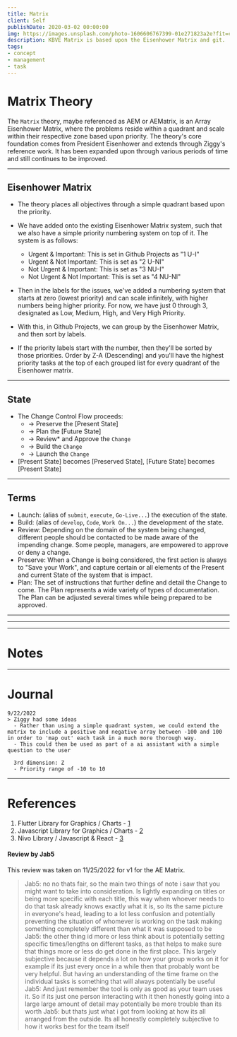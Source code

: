```yaml
---
title: Matrix
client: Self
publishDate: 2020-03-02 00:00:00
img: https://images.unsplash.com/photo-1606606767399-01e271823a2e?fit=crop&w=1400&h=700&q=75
description: KBVE Matrix is based upon the Eisenhower Matrix and git.
tags:
- concept
- management
- task
---
```



<MDXLayer title={frontmatter.title} description={frontmatter.description}>
<Widget img={frontmatter.img} skeleton={false}>
<MDXJS>


# Matrix Theory

The `Matrix` theory, maybe referenced as AEM or AEMatrix, is an Array Eisenhower Matrix, where the problems reside within a quadrant and scale within their respective zone based upon priority.
The theory's core foundation comes from President Eisenhower and extends through Ziggy's reference work. It has been expanded upon through various periods of time and still continues to be improved.

* * *

## Eisenhower Matrix

- The theory places all objectives through a simple quadrant based upon the priority.

- We have added onto the existing Eisenhower Matrix system, such that we also have a simple priority
numbering system on top of it. The system is as follows:
  - Urgent & Important: This is set in Github Projects as "1 U-I"
  - Urgent & Not Important: This is set as "2 U-NI"
  - Not Urgent & Important: This is set as "3 NU-I"
  - Not Urgent & Not Important: This is set as "4 NU-NI"

- Then in the labels for the issues, we've added a numbering system that starts at zero (lowest priority) and can scale infinitely, with higher numbers being higher priority. For now, we have just 0 through 3, designated as Low, Medium, High, and Very High Priority.
- With this, in Github Projects, we can group by the Eisenhower Matrix, and then sort by labels.
- If the priority labels start with the number, then they'll be sorted by those priorities. Order by Z-A (Descending) and you'll have the highest priority tasks at the top of each grouped list for every quadrant of the Eisenhower matrix.

* * *

## State

- The Change Control Flow proceeds:
  - -> Preserve the [Present State]
  - -> Plan the [Future State]
  - -> Review* and Approve the `Change`
  - -> Build the `Change`
  - -> Launch the `Change`
- [Present State] becomes [Preserved State], [Future State] becomes [Present State]

* * *

## Terms

- Launch: (alias of `submit`, `execute`, `Go-Live...`) the execution of the state.
- Build: (alias of `develop`, `Code`, `Work On...`) the development of the state.
- Review: Depending on the domain of the system being changed, different people should be contacted to be made aware of the impending change. Some people, managers, are empowered to approve or deny a change.
- Preserve: When a Change is being considered, the first action is always to "Save your Work", and capture certain or all elements of the Present and current State of the system that is impact.
- Plan: The set of instructions that further define and detail the Change to come. The Plan represents a wide variety of types of documentation. The Plan can be adjusted several times while being prepared to be approved.

* * *
* * *
* * *

# Notes

* * *

# Journal

``` 
9/22/2022
> Ziggy had some ideas
  - Rather than using a simple quadrant system, we could extend the matrix to include a positive and negative array between -100 and 100 in order to 'map out' each task in a much more thorough way.
  - This could then be used as part of a ai assistant with a simple question to the user

  3rd dimension: Z
  - Priority range of -10 to 10
```

* * *

# References

1. Flutter Library for Graphics / Charts - [1](https://pub.dev/packages/graphic)
2. Javascript Library for Graphics / Charts - [2](https://d3js.org/)
3. Nivo Library / Javascript & React - [3](https://nivo.rocks/)

#### Review by Jab5

This review was taken on 11/25/2022 for v1 for the AE Matrix.

>Jab5: no no thats fair, so the main two things of note i saw that you might want to take into consideration. Is lightly expanding on titles or being more specific with each title, this way when whoever needs to do that task already knows exactly what it is, so its the same picture in everyone's head, leading to a lot less confusion and potentially preventing the situation of whomever is working on the task making something completely different than what it was supposed to be
>Jab5: the other thing id more or less think about is potentially setting specific times/lengths on different tasks, as that helps to make sure that things more or less do get done in the first place. This largely subjective because it depends a lot on how your group works on it for example if its just every once in a while then that probably wont be very helpful. But having an understanding of the time frame on the individual tasks is something that will always potentially be useful
>Jab5: And just remember the tool is only as good as your team uses it. So if its just one person interacting with it then honestly going into a large large amount of detail may potentially be more trouble than its worth
>Jab5: but thats just what i got from looking at how its all arranged from the outside. Its all honestly completely subjective to how it works best for the team itself

</MDXJS>
</Widget>
</MDXLayer>